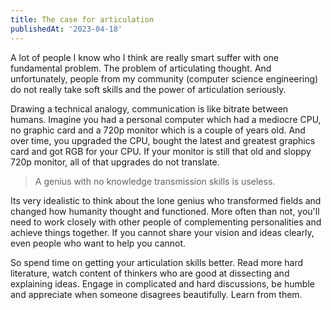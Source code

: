 ```yaml
---
title: The case for articulation
publishedAt: '2023-04-18'
---
```


A lot of people I know who I think are really smart suffer with one fundamental problem. The problem of articulating thought. And unfortunately, people from my community (computer science engineering) do not really take soft skills and the power of articulation seriously.

Drawing a technical analogy, communication is like bitrate between humans. Imagine you had a personal computer which had a mediocre CPU, no graphic card and a 720p monitor which is a couple of years old. And over time, you upgraded the CPU, bought the latest and greatest graphics card and got RGB for your CPU. If your monitor is still that old and sloppy 720p monitor, all of that upgrades do not translate.

> A genius with no knowledge transmission skills is useless.

Its very idealistic to think about the lone genius who transformed fields and changed how humanity thought and functioned. More often than not, you'll need to work closely with other people of complementing personalities and achieve things together. If you cannot share your vision and ideas clearly, even people who want to help you cannot.

So spend time on getting your articulation skills better. Read more hard literature, watch content of thinkers who are good at dissecting and explaining ideas. Engage in complicated and hard discussions, be humble and appreciate when someone disagrees beautifully. Learn from them.
